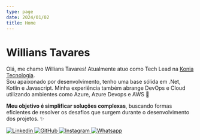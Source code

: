 ```yaml
---
type: page
date: 2024/01/02
title: Home
---
```



# Willians Tavares

Olá, me chamo Willians Tavares! Atualmente atuo como Tech Lead na [Konia Tecnologia](https://konia.com.br/). <br/>
Sou apaixonado por desenvolvimento, tenho uma base sólida em .Net, Kotlin e Javascript. Minha experiência também abrange DevOps e Cloud utilizando ambientes como Azure, Azure Devops e AWS 🚀

**Meu objetivo é simplificar soluções complexas**, buscando formas eficientes de resolver os desafios que surgem durante o desenvolvimento dos projetos.  ✨
<div 
  className="center-icons"
  >
  <a href="https://www.linkedin.com/in/willians-tavares95/" >
    <img
      src="images/linkedin-icon.png"
      alt="Linkedin"
      width={60}
      height={60}
    />
  </a> 

  <a href="https://github.com/willsTavares">
    <img 
      src="images/github_icon.png"
      alt="GitHub"
      width={60}
      height={60}
      priority
    />
  </a> 
  <a href="https://www.instagram.com/hot.wills/">
    <img 
      src="images/instagram_icon.png"
      alt="Instagram"
      width={60}
      height={60}
      priority
    />
  </a>
  <a href="https://api.whatsapp.com/send?phone=5511943206420">
    <img 
      src="images/whatsapp_icon.png"
      alt="Whatsapp"
      width={60}
      height={30}
      priority
    />
  </a>
</div>
